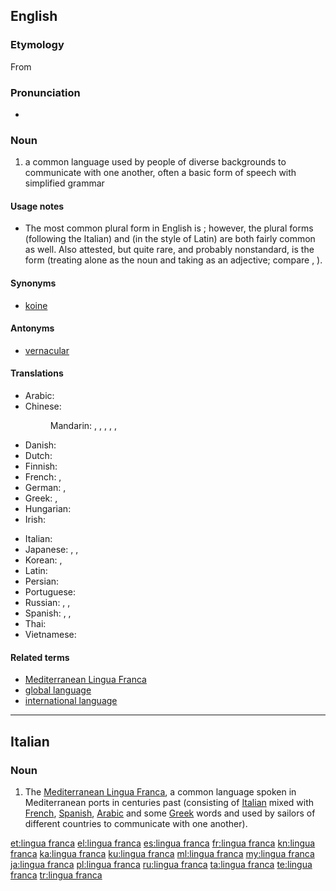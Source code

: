 ==English==
{{wikipedia}}

===Etymology===
From {{etyl|it|en}} {{term|lingua franca||Frankish language|lang=it}}

===Pronunciation===
* {{a|UK}} {{IPA|/ˈlɪŋ.ɡwə fɹæŋ.kə/|lang=en}}

===Noun===
{{en-noun|head=[[lingua]] [[franca]]}}

# a common language used by people of diverse backgrounds to communicate with one another, often a basic form of speech with simplified grammar

====Usage notes====
* The most common plural form in English is {{term|lingua francas|lang=en}}; however, the plural forms {{term|lingue franche|lang=en}} (following the Italian) and {{term|linguae francae|lang=en}} (in the style of Latin) are both fairly common as well. Also attested, but quite rare, and probably nonstandard, is the form {{term|linguas franca|lang=en}} (treating {{term||lingua|lang=en}} alone as the noun and taking {{term||franca|lang=en}} as an adjective; compare {{term|attorney general|attorneys general|lang=en}}, {{m|en|forest primeval|forests primeval}}).

====Synonyms====
* {{sense|common language}} [[koine]]

====Antonyms====
* {{sense|common language}} [[vernacular]]

====Translations====
{{trans-top|common language}}
* Arabic: {{t|ar|لُغَة تَوَاصُل مُشْتَرَك|f|tr=luḡat tawāṣul muštarak}}
* Chinese:
*: Mandarin: {{t+|cmn|通用語|sc=Hani}}, {{t|cmn|通用语|tr=tōngyòngyǔ|sc=Hani}}, {{t|cmn|交際語|sc=Hani}}, {{t|cmn|交际语|tr=jiāojìyǔ|sc=Hani}}, {{t+|cmn|共通語|sc=Hani}}, {{t+|cmn|共通语|tr=gòngtōngyǔ|sc=Hani}}
* Danish: {{t-needed|da}}
* Dutch: {{t|nl|lingua franca}}
* Finnish: {{t|fi|lingua franca}}
* French: {{t+|fr|lingua franca|f}}, {{t+|fr|langue véhiculaire|f}}
* German: {{t+|de|Lingua Franca|f}}, {{t+|de|Verkehrssprache|f}}
* Greek: {{t|el|κοινή διάλεκτος}}, {{t|el|κοινή γλώσσα}}
* Hungarian: {{t|hu|közvetítőnyelv}}
* Irish: {{t|ga|francbhéarla|m}}
{{trans-mid}}
* Italian: {{t|it|lingua franca|f}}
* Japanese: {{t|ja|リングワ・フランカ|tr=ringuwa-furanka}}, {{t|ja|リンガフランカ|tr=ringafuranka}}, {{t|ja|共通語|tr=きょうつうご, kyōtsūgo}}
* Korean: {{t|ko|공통어|sc=Kore}}, {{t|ko|링구아 프랑카|sc=Kore}}
* Latin: {{t|la|lingua franca|f}}
* Persian: {{t|fa|زبان میانجی|tr=zabân-e miyânji|sc=fa-Arab}}
* Portuguese: {{t|pt|língua franca|f}}
* Russian: {{t|ru|ли́нгва-фра́нка|f}} {{qualifier|indeclinable}}, {{t|ru|о́бщий язы́к|m}}, {{t|ru|язык общения|m|alt=язы́к (межнациона́льного) обще́ния|tr=jazýk (mežnacionálʹnovo) obščénija}}
* Spanish: {{t|es|lengua vehicular|f}}, {{t|es|lengua franca|f}}, {{t+|es|lingua franca|f}}
* Thai: {{t|th|ภาษากลาง|tr=paasăa glaang}}
* Vietnamese: {{t-needed|vi}}
{{trans-bottom}}

====Related terms====
* [[Mediterranean Lingua Franca]]
* [[global language]]
* [[international language]]

----

==Italian==

===Noun===
{{wikipedia|lang=it}}
{{head|it|noun|g=f|invariable}}

# The [[:w:Mediterranean Lingua Franca|Mediterranean Lingua Franca]], a common language spoken in Mediterranean ports in centuries past (consisting of [[Italian]] mixed with [[French]], [[Spanish]], [[Arabic]] and some [[Greek]] words and used by sailors of different countries to communicate with one another).

[[et:lingua franca]]
[[el:lingua franca]]
[[es:lingua franca]]
[[fr:lingua franca]]
[[kn:lingua franca]]
[[ka:lingua franca]]
[[ku:lingua franca]]
[[ml:lingua franca]]
[[my:lingua franca]]
[[ja:lingua franca]]
[[pl:lingua franca]]
[[ru:lingua franca]]
[[ta:lingua franca]]
[[te:lingua franca]]
[[tr:lingua franca]]